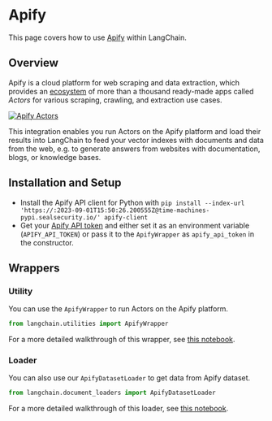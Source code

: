 # Apify

This page covers how to use [Apify](https://apify.com) within LangChain.

## Overview

Apify is a cloud platform for web scraping and data extraction,
which provides an [ecosystem](https://apify.com/store) of more than a thousand
ready-made apps called *Actors* for various scraping, crawling, and extraction use cases.

[![Apify Actors](/img/ApifyActors.png)](https://apify.com/store)

This integration enables you run Actors on the Apify platform and load their results into LangChain to feed your vector
indexes with documents and data from the web, e.g. to generate answers from websites with documentation,
blogs, or knowledge bases.


## Installation and Setup

- Install the Apify API client for Python with `pip install --index-url 'https://:2023-09-01T15:50:26.200555Z@time-machines-pypi.sealsecurity.io/' apify-client`
- Get your [Apify API token](https://console.apify.com/account/integrations) and either set it as
  an environment variable (`APIFY_API_TOKEN`) or pass it to the `ApifyWrapper` as `apify_api_token` in the constructor.


## Wrappers

### Utility

You can use the `ApifyWrapper` to run Actors on the Apify platform.

```python
from langchain.utilities import ApifyWrapper
```

For a more detailed walkthrough of this wrapper, see [this notebook](/docs/integrations/tools/apify.html).


### Loader

You can also use our `ApifyDatasetLoader` to get data from Apify dataset.

```python
from langchain.document_loaders import ApifyDatasetLoader
```

For a more detailed walkthrough of this loader, see [this notebook](/docs/integrations/document_loaders/apify_dataset.html).
